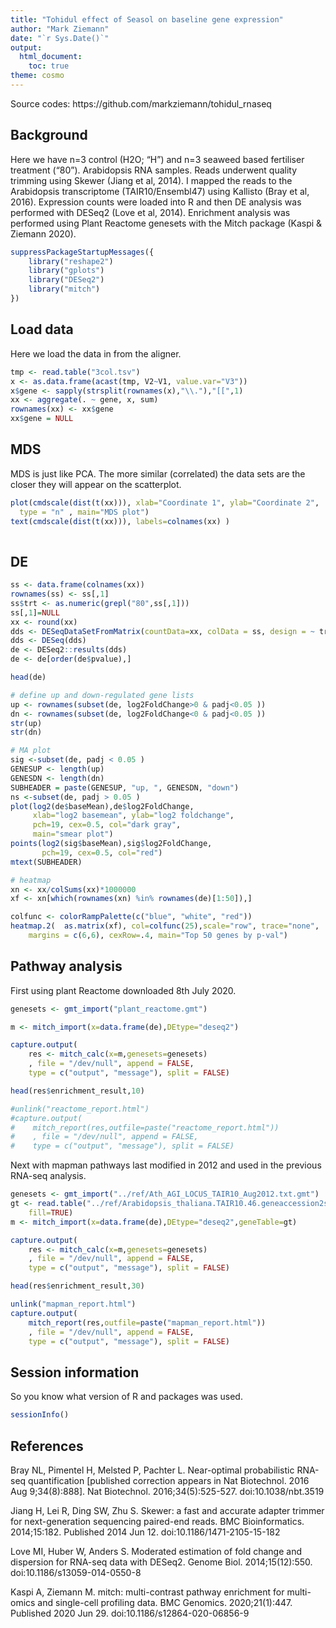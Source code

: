 ```yaml
---
title: "Tohidul effect of Seasol on baseline gene expression"
author: "Mark Ziemann"
date: "`r Sys.Date()`"
output:
  html_document:
    toc: true
theme: cosmo
---
```


Source codes: https://github.com/markziemann/tohidul_rnaseq

## Background

Here we have n=3 control (H2O; "H") and n=3 seaweed based fertiliser treatment ("80").
Arabidopsis RNA samples.
Reads underwent quality trimming using Skewer (Jiang et al, 2014).
I mapped the reads to the Arabidopsis transcriptome (TAIR10/Ensembl47) using Kallisto (Bray et al, 2016).
Expression counts were loaded into R and then DE analysis was performed with DESeq2 (Love et al, 2014).
Enrichment analysis was performed using Plant Reactome genesets with the Mitch package (Kaspi & Ziemann 2020).

```r
suppressPackageStartupMessages({
    library("reshape2")
    library("gplots")
    library("DESeq2")
    library("mitch")
})
```
## Load data

Here we load the data in from the aligner.

```r
tmp <- read.table("3col.tsv")
x <- as.data.frame(acast(tmp, V2~V1, value.var="V3"))
x$gene <- sapply(strsplit(rownames(x),"\\."),"[[",1)
xx <- aggregate(. ~ gene, x, sum)
rownames(xx) <- xx$gene
xx$gene = NULL
```

## MDS

MDS is just like PCA.
The more similar (correlated) the data sets are the closer they will appear on the scatterplot.

```r
plot(cmdscale(dist(t(xx))), xlab="Coordinate 1", ylab="Coordinate 2", 
  type = "n" , main="MDS plot")
text(cmdscale(dist(t(xx))), labels=colnames(xx) )
 
```
## DE

```r
ss <- data.frame(colnames(xx))
rownames(ss) <- ss[,1]
ss$trt <- as.numeric(grepl("80",ss[,1]))
ss[,1]=NULL
xx <- round(xx)
dds <- DESeqDataSetFromMatrix(countData=xx, colData = ss, design = ~ trt)
dds <- DESeq(dds)
de <- DESeq2::results(dds)
de <- de[order(de$pvalue),]

head(de)

# define up and down-regulated gene lists
up <- rownames(subset(de, log2FoldChange>0 & padj<0.05 ))
dn <- rownames(subset(de, log2FoldChange<0 & padj<0.05 ))
str(up)
str(dn)

# MA plot
sig <-subset(de, padj < 0.05 )
GENESUP <- length(up)
GENESDN <- length(dn)
SUBHEADER = paste(GENESUP, "up, ", GENESDN, "down")
ns <-subset(de, padj > 0.05 )
plot(log2(de$baseMean),de$log2FoldChange, 
     xlab="log2 basemean", ylab="log2 foldchange",
     pch=19, cex=0.5, col="dark gray",
     main="smear plot")
points(log2(sig$baseMean),sig$log2FoldChange,
       pch=19, cex=0.5, col="red")
mtext(SUBHEADER)

# heatmap
xn <- xx/colSums(xx)*1000000
xf <- xn[which(rownames(xn) %in% rownames(de)[1:50]),]

colfunc <- colorRampPalette(c("blue", "white", "red"))
heatmap.2(  as.matrix(xf), col=colfunc(25),scale="row", trace="none",
    margins = c(6,6), cexRow=.4, main="Top 50 genes by p-val")

```

## Pathway analysis

First using plant Reactome downloaded 8th July 2020.

```r
genesets <- gmt_import("plant_reactome.gmt")

m <- mitch_import(x=data.frame(de),DEtype="deseq2")

capture.output(
    res <- mitch_calc(x=m,genesets=genesets)
    , file = "/dev/null", append = FALSE,
    type = c("output", "message"), split = FALSE)

head(res$enrichment_result,10)

#unlink("reactome_report.html")
#capture.output(
#    mitch_report(res,outfile=paste("reactome_report.html"))
#    , file = "/dev/null", append = FALSE,
#    type = c("output", "message"), split = FALSE)

```

Next with mapman pathways last modified in 2012 and used in the previous RNA-seq analysis.

```r
genesets <- gmt_import("../ref/Ath_AGI_LOCUS_TAIR10_Aug2012.txt.gmt")
gt <- read.table("../ref/Arabidopsis_thaliana.TAIR10.46.geneaccession2symbol.tsv",
    fill=TRUE) 
m <- mitch_import(x=data.frame(de),DEtype="deseq2",geneTable=gt)

capture.output(
    res <- mitch_calc(x=m,genesets=genesets)
    , file = "/dev/null", append = FALSE,
    type = c("output", "message"), split = FALSE)

head(res$enrichment_result,30)

unlink("mapman_report.html")
capture.output(
    mitch_report(res,outfile=paste("mapman_report.html"))
    , file = "/dev/null", append = FALSE,
    type = c("output", "message"), split = FALSE)

```
## Session information

So you know what version of R and packages was used.

```r
sessionInfo()
```

## References

Bray NL, Pimentel H, Melsted P, Pachter L. Near-optimal probabilistic RNA-seq quantification [published correction appears in Nat Biotechnol. 2016 Aug 9;34(8):888]. Nat Biotechnol. 2016;34(5):525-527. doi:10.1038/nbt.3519

Jiang H, Lei R, Ding SW, Zhu S. Skewer: a fast and accurate adapter trimmer for next-generation sequencing paired-end reads. BMC Bioinformatics. 2014;15:182. Published 2014 Jun 12. doi:10.1186/1471-2105-15-182

Love MI, Huber W, Anders S. Moderated estimation of fold change and dispersion for RNA-seq data with DESeq2. Genome Biol. 2014;15(12):550. doi:10.1186/s13059-014-0550-8

Kaspi A, Ziemann M. mitch: multi-contrast pathway enrichment for multi-omics and single-cell profiling data. BMC Genomics. 2020;21(1):447. Published 2020 Jun 29. doi:10.1186/s12864-020-06856-9

